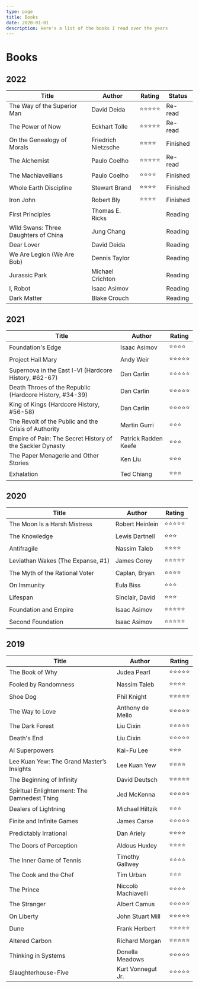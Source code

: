 ```yaml
---
type: page
title: Books
date: 2020-01-01
description: Here's a list of the books I read over the years
---
```


# Books

## 2022

| Title       | Author      | Rating      |  Status      |
| ----------- | ----------- | ----------- | ----------- |
| The Way of the Superior Man | David Deida | ⭐⭐⭐⭐⭐ | Re-read |
| The Power of Now | Eckhart Tolle | ⭐⭐⭐⭐⭐ | Re-read |
| On the Genealogy of Morals | Friedrich Nietzsche | ⭐⭐⭐⭐ | Finished |
| The Alchemist | Paulo Coelho | ⭐⭐⭐⭐⭐ | Re-read |
| The Machiavellians | Paulo Coelho | ⭐⭐⭐⭐ | Finished |
| Whole Earth Discipline | Stewart Brand | ⭐⭐⭐⭐ | Finished |
| Iron John | Robert Bly | ⭐⭐⭐⭐ | Finished |
| First Principles | Thomas E. Ricks | | Reading |
| Wild Swans: Three Daughters of China | Jung Chang | | Reading |
| Dear Lover | David Deida | | Reading |
| We Are Legion (We Are Bob) | Dennis Taylor | | Reading |
| Jurassic Park | Michael Crichton | | Reading |
| I, Robot | Isaac Asimov | | Reading |
| Dark Matter | Blake Crouch | | Reading |

## 2021

| Title       | Author      | Rating      |
| ----------- | ----------- | ----------- |
| Foundation's Edge | Isaac Asimov | ⭐⭐⭐⭐ |
| Project Hail Mary | Andy Weir | ⭐⭐⭐⭐⭐ |
| Supernova in the East I-VI (Hardcore History, #62-67) | Dan Carlin | ⭐⭐⭐⭐⭐ |
| Death Throes of the Republic (Hardcore History, #34-39) | Dan Carlin | ⭐⭐⭐⭐⭐ |
| King of Kings (Hardcore History, #56-58) | Dan Carlin | ⭐⭐⭐⭐⭐ |
| The Revolt of the Public and the Crisis of Authority | Martin Gurri | ⭐⭐⭐ |
| Empire of Pain: The Secret History of the Sackler Dynasty | Patrick Radden Keefe | ⭐⭐⭐ |
| The Paper Menagerie and Other Stories | Ken Liu | ⭐⭐⭐ |
| Exhalation | Ted Chiang | ⭐⭐⭐ |

## 2020

| Title       | Author      | Rating      |
| ----------- | ----------- | ----------- |
| The Moon Is a Harsh Mistress | Robert Heinlein | ⭐⭐⭐⭐⭐ |
| The Knowledge | Lewis Dartnell | ⭐⭐⭐ |
| Antifragile | Nassim Taleb | ⭐⭐⭐⭐ |
| Leviathan Wakes (The Expanse, #1) | James Corey | ⭐⭐⭐⭐⭐ |
| The Myth of the Rational Voter | Caplan, Bryan | ⭐⭐⭐⭐ |
| On Immunity | Eula Biss | ⭐⭐⭐ |
| Lifespan | Sinclair, David | ⭐⭐⭐ |
| Foundation and Empire | Isaac Asimov | ⭐⭐⭐⭐⭐ |
| Second Foundation | Isaac Asimov | ⭐⭐⭐⭐⭐ |

## 2019

| Title       | Author      | Rating      |
| ----------- | ----------- | ----------- |
| The Book of Why | Judea Pearl | ⭐⭐⭐⭐⭐ |
| Fooled by Randomness | Nassim Taleb | ⭐⭐⭐⭐ |
| Shoe Dog | Phil Knight | ⭐⭐⭐⭐⭐ |
| The Way to Love | Anthony de Mello | ⭐⭐⭐⭐⭐ |
| The Dark Forest | Liu Cixin | ⭐⭐⭐⭐⭐ |
| Death's End | Liu Cixin | ⭐⭐⭐⭐⭐ |
| AI Superpowers | Kai-Fu Lee | ⭐⭐⭐ |
| Lee Kuan Yew: The Grand Master’s Insights | Lee Kuan Yew | ⭐⭐⭐⭐ |
| The Beginning of Infinity | David Deutsch | ⭐⭐⭐⭐⭐ |
| Spiritual Enlightenment: The Damnedest Thing | Jed McKenna | ⭐⭐⭐⭐⭐ |
| Dealers of Lightning | Michael Hiltzik | ⭐⭐⭐ |
| Finite and Infinite Games | James Carse | ⭐⭐⭐⭐⭐ |
| Predictably Irrational | Dan Ariely | ⭐⭐⭐⭐ |
| The Doors of Perception | Aldous Huxley | ⭐⭐⭐⭐ |
| The Inner Game of Tennis | Timothy Gallwey | ⭐⭐⭐⭐ |
| The Cook and the Chef | Tim Urban | ⭐⭐⭐ |
| The Prince | Niccolò Machiavelli | ⭐⭐⭐⭐ |
| The Stranger | Albert Camus | ⭐⭐⭐⭐⭐ |
| On Liberty | John Stuart Mill | ⭐⭐⭐⭐⭐ |
| Dune | Frank Herbert | ⭐⭐⭐⭐⭐ |
| Altered Carbon | Richard Morgan | ⭐⭐⭐⭐⭐ |
| Thinking in Systems | Donella Meadows | ⭐⭐⭐⭐⭐ |
| Slaughterhouse-Five | Kurt Vonnegut Jr. | ⭐⭐⭐⭐⭐ |
